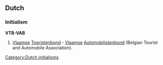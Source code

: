 ==Dutch==

===Initialism===
'''VTB-VAB'''
# [[Vlaams]]e [[Toeristenbond]] - [[Vlaams]]e [[Automobilistenbond]] (Belgian Tourist and Automobile Association).

[[Category:Dutch initialisms]]